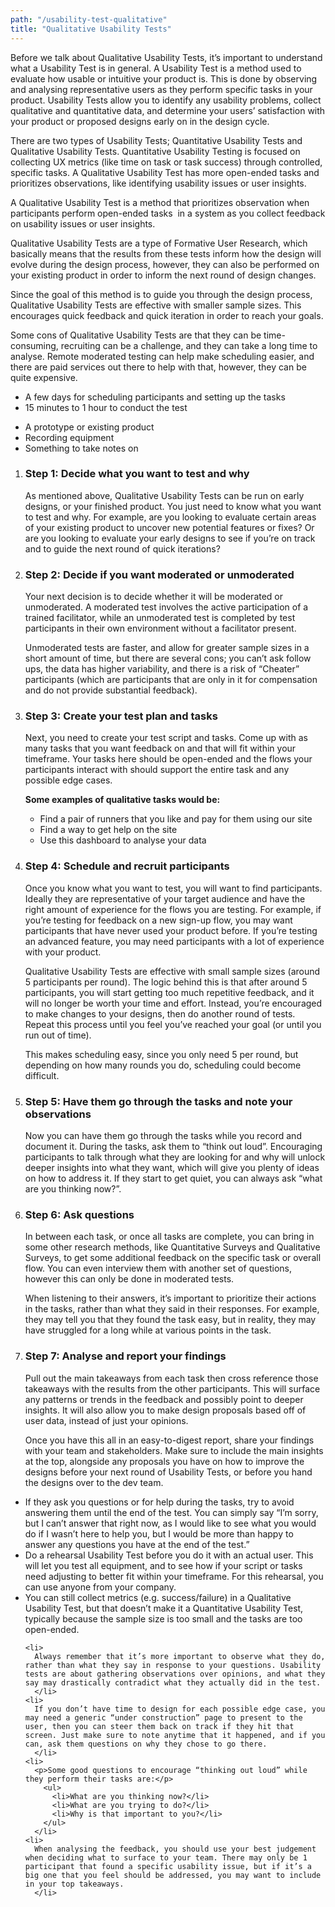 ```yaml
---
path: "/usability-test-qualitative"
title: "Qualitative Usability Tests"
---
```






<MethodLayout pageTitle={props.pageContext.frontmatter.title} method={currentMethod}>
  <SEO title={props.pageContext.frontmatter.title} />
  <p>
    Before we talk about Qualitative Usability Tests, it’s important to understand what a Usability Test is in general. A Usability Test  is a method used to evaluate how usable or intuitive your product is. This is done by observing and analysing representative users as they perform specific tasks in your product. Usability Tests allow you to identify any usability problems, collect qualitative and quantitative data, and determine your users’ satisfaction with your product or proposed designs early on in the design cycle.
  </p>
  <p>
    There are two types of Usability Tests; Quantitative Usability Tests and Qualitative Usability Tests. Quantitative Usability Testing is focused on collecting UX metrics (like time on task or task success) through controlled, specific tasks. A Qualitative Usability Test has more open-ended tasks and prioritizes observations, like identifying usability issues or user insights. 
  </p>

<MethodSectionWhatIs method={currentMethod} title="What is a Qualitative Usability Test?">
  <p>
    A Qualitative Usability Test is a method that prioritizes observation when participants perform open-ended tasks  in a system as you collect feedback on usability issues or user insights.
    </p>
    <p>
    Qualitative Usability Tests are a type of Formative User Research, which basically means that the results from these tests inform how the design will evolve during the design process, however, they can also be performed on your existing product in order to inform the next round of design changes.
    </p> 
    <p>
    Since the goal of this method is to guide you through the design process, Qualitative Usability Tests are effective with smaller sample sizes. This encourages quick feedback and quick iteration in order to reach your goals.
    </p>
    <p>
    Some cons of Qualitative Usability Tests are that they can be time-consuming, recruiting can be a challenge, and they can take a long time to analyse. Remote moderated testing can help make scheduling easier, and there are paid services out there to help with that, however, they can be quite expensive.
  </p>
</MethodSectionWhatIs>

<MethodSectionNeeds title="What do you need for a Qualitative Usability Test?">
  <MethodSectionNeedsPartial type="time">
    <ul>
      <li>A few days for scheduling participants and setting up the tasks</li>
      <li>15 minutes to 1 hour to conduct the test</li>
    </ul>
  </MethodSectionNeedsPartial>
  <MethodSectionNeedsPartial type="materials">
    <ul>
      <li>A prototype or existing product</li>
      <li>Recording equipment</li>
      <li>Something to take notes on</li>
    </ul>
  </MethodSectionNeedsPartial>
</MethodSectionNeeds>

<MethodSectionSteps method={currentMethod} title="How do you conduct a Qualitative Usability Test?">
  <ol>
    <li>
      <h3>Step 1: Decide what you want to test and why</h3>
      As mentioned above, Qualitative Usability Tests can be run on early designs, or your finished product. You just need to know what you want to test and why. For example, are you looking to evaluate certain areas of your existing product to uncover new potential features or fixes? Or are you looking to evaluate your early designs to see if you’re on track and to guide the next round of quick iterations?
    </li>
    <li>
      <h3>Step 2: Decide if you want moderated or unmoderated</h3>
      <p>
      Your next decision is to decide whether it will be moderated or unmoderated. A moderated test involves the active participation of a trained facilitator, while an unmoderated test is completed by test participants in their own environment without a facilitator present.
      </p>
      <p>
      Unmoderated tests are faster, and allow for greater sample sizes in a short amount of time, but there are several cons; you can’t ask follow ups, the data has higher variability, and there is a risk of “Cheater” participants (which are participants that are only in it for compensation and do not provide substantial feedback).
      </p>    
    </li>
    <li>
      <h3>Step 3: Create your test plan and tasks</h3>
      <p>
        Next, you need to create your test script and tasks. Come up with as many tasks that you want feedback on and that will fit within your timeframe. Your tasks here should be open-ended and the flows your participants interact with should support the entire task and any possible edge cases.
      </p>
      <p><strong>Some examples of qualitative tasks would be:</strong></p>
        <ul>
          <li>Find a pair of runners that you like and pay for them using our site</li>
          <li>Find a way to get help on the site</li>
          <li>Use this dashboard to analyse your data</li>
        </ul>
    </li>
    <li>
      <h3>Step 4: Schedule and recruit participants</h3>
      <p>Once you know what you want to test, you will want to find participants. Ideally they are representative of your target audience and have the right amount of experience for the flows you are testing. For example, if you’re testing for feedback on a new sign-up flow, you may want participants that have never used your product before. If you’re testing an advanced feature, you may need participants with a lot of experience with your product.
      </p>
      <p>Qualitative Usability Tests are effective with small sample sizes (around 5 participants per round). The logic behind this is that after around 5 participants, you will start getting too much repetitive feedback, and it will no longer be worth your time and effort. Instead, you’re encouraged to make changes to your designs, then do another round of tests. Repeat this process until you feel you’ve reached your goal (or until you run out of time).
        </p>
        <p>
          This makes scheduling easy, since you only need 5 per round, but depending on how many rounds you do, scheduling could become difficult.
          </p>
    </li>
    <li>
      <h3>Step 5: Have them go through the tasks and note your observations</h3>
      Now you can have them go through the tasks while you record and document it. During the tasks, ask them to “think out loud”. Encouraging participants to talk through what they are looking for and why will unlock deeper insights into what they want, which will give you plenty of ideas on how to address it. If they start to get quiet, you can always ask “what are you thinking now?”. 
    </li>
    <li>
      <h3>Step 6: Ask questions</h3>
      <p>
        In between each task, or once all tasks are complete, you can bring in some other research methods, like Quantitative Surveys and Qualitative Surveys, to get some additional feedback on the specific task or overall flow. You can even interview them with another set of questions, however this can only be done in moderated tests. 
        </p>
      <p>
        When listening to their answers, it’s important to prioritize their actions in the tasks, rather than what they said in their responses. For example, they may tell you that they found the task easy, but in reality, they may have struggled for a long while at various points in the task.
        </p>
    </li>
    <li>
      <h3>Step 7: Analyse and report your findings</h3>
      <p>
        Pull out the main takeaways from each task then cross reference those takeaways with the results from the other participants. This will surface any patterns or trends in the feedback and possibly point to deeper insights. It will also allow you to make design proposals based off of user data, instead of just your opinions. 
        </p>
      <p>
        Once you have this all in an easy-to-digest report, share your findings with your team and stakeholders. Make sure to include the main insights at the top, alongside any proposals you have on how to improve the designs before your next round of Usability Tests, or before you hand the designs over to the dev team.
        </p>
    </li>
  </ol>
</MethodSectionSteps>

<MethodSectionTips method={currentMethod} title="Tips for a great Qualitative Usability Test">
  <ul>
    <li>
      If they ask you questions or for help during the tasks, try to avoid answering them until the end of the test. You can simply say “I’m sorry, but I can’t answer that right now, as I would like to see what you would do if I wasn’t here to help you, but I would be more than happy to answer any questions you have at the end of the test.”
    </li>
    <li>
      Do a rehearsal Usability Test before you do it with an actual user. This will let you test all equipment, and to see how if your script or tasks need adjusting to better fit within your timeframe. For this rehearsal, you can use anyone from your company.
    </li>
    <li>
      You can still collect metrics (e.g. success/failure) in a Qualitative Usability Test, but that doesn’t make it a Quantitative Usability Test, typically because the sample size is too small and the tasks are too open-ended.
    </li>
    
    <li>
      Always remember that it’s more important to observe what they do, rather than what they say in response to your questions. Usability tests are about gathering observations over opinions, and what they say may drastically contradict what they actually did in the test.
      </li>
    <li>
      If you don’t have time to design for each possible edge case, you may need a generic “under construction” page to present to the user, then you can steer them back on track if they hit that screen. Just make sure to note anytime that it happened, and if you can, ask them questions on why they chose to go there.
      </li>
    <li>
      <p>Some good questions to encourage “thinking out loud” while they perform their tasks are:</p>
        <ul>
          <li>What are you thinking now?</li>
          <li>What are you trying to do?</li>
          <li>Why is that important to you?</li>
        </ul>
      </li>
    <li>
      When analysing the feedback, you should use your best judgement when deciding what to surface to your team. There may only be 1 participant that found a specific usability issue, but if it’s a big one that you feel should be addressed, you may want to include in your top takeaways.
      </li>
  </ul>
</MethodSectionTips>

<MethodSectionResources method={currentMethod} />

</MethodLayout>
